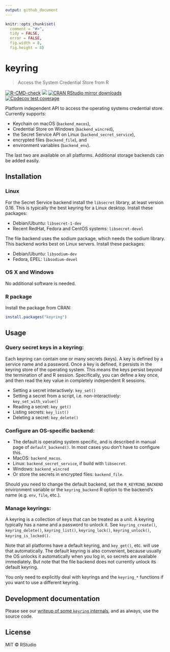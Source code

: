 ```yaml
---
output: github_document
---
```


```r
knitr::opts_chunk$set(
  comment = "#>",
  tidy = FALSE,
  error = FALSE,
  fig.width = 8,
  fig.height = 8)
```

# keyring

> Access the System Credential Store from R

<!-- badges: start -->
[![R-CMD-check](https://github.com/r-lib/keyring/actions/workflows/R-CMD-check.yaml/badge.svg)](https://github.com/r-lib/keyring/actions/workflows/R-CMD-check.yaml)
[![](https://www.r-pkg.org/badges/version/keyring)](https://www.r-pkg.org/pkg/keyring)
[![CRAN RStudio mirror downloads](https://cranlogs.r-pkg.org/badges/keyring)](https://www.r-pkg.org/pkg/keyring)
[![Codecov test coverage](https://codecov.io/gh/r-lib/keyring/branch/main/graph/badge.svg)](https://app.codecov.io/gh/r-lib/keyring?branch=main)
<!-- badges: end -->

Platform independent API to access the operating systems
credential store. Currently supports:

* Keychain on macOS (`backend_macos`),
* Credential Store on Windows (`backend_wincred`),
* the Secret Service API on Linux (`backend_secret_service`),
* encrypted files (`backend_file`), and
* environment variables (`backend_env`).

The last two are available on all platforms.
Additional storage backends can be added easily.

## Installation

### Linux

For the Secret Service backend install the `libsecret` library, at least
version 0.16. This is typically the best keyring for a Linux desktop.
Install these packages:

- Debian/Ubuntu: `libsecret-1-dev`
- Recent RedHat, Fedora and CentOS systems: `libsecret-devel`

The file backend uses the sodium package, which needs the sodium library.
This backend works best on Linux servers. Install these packages:

- Debian/Ubuntu: `libsodium-dev`
- Fedora, EPEL: `libsodium-devel`

### OS X and Windows

No additional software is needed.

### R package

Install the package from CRAN:

```r
install.packages("keyring")
```

## Usage

### Query secret keys in a keyring:

Each keyring can contain one or many secrets (keys). A key is defined by
a service name and a password. Once a key is defined, it persists in the
keyring store of the operating system. This means the keys persist beyond
the termination of and R session. Specifically, you can define a key
once, and then read the key value in completely independent R sessions.

- Setting a secret interactively: `key_set()`
- Setting a secret from a script, i.e. non-interactively:
  `key_set_with_value()`
- Reading a secret: `key_get()`
- Listing secrets: `key_list()`
- Deleting a secret: `key_delete()`

### Configure an OS-specific backend:

- The default is operating system specific, and is described in
  manual page of `default_backend()`. In most cases you don't have
  to configure this.
- MacOS: `backend_macos`.
- Linux: `backend_secret_service`,  if build with `libsecret`.
- Windows: `backend_wincred`
- Or store the secrets in encrypted files: `backend_file`.

Should you need to change the default backend, set the
`R_KEYRING_BACKEND` environment variable or the `keyring_backend` R
option to the backend's name (e.g. `env`, `file`, etc.).

### Manage keyrings:

A keyring is a collection of keys that can be treated as a unit.
A keyring typically has a name and a password to unlock it.
See `keyring_create()`, `keyring_delete()`, `keyring_list()`,
`keyring_lock()`, `keyring_unlock()`, `keyring_is_locked()`.

Note that all platforms have a default keyring, and `key_get()`, etc.
will use that automatically. The default keyring is also convenient,
because usually the OS unlocks it automatically when you log in, so secrets
are available immediately. But note that the file backend does not currently
unlock its default keyring.

You only need to explicitly deal with keyrings and the `keyring_*`
functions if you want to use a different keyring.

## Development documentation

Please see our [writeup of some `keyring` internals](https://github.com/r-lib/keyring/blob/main/inst/development-notes.md),
and as always, use the source code.

## License

MIT © RStudio
